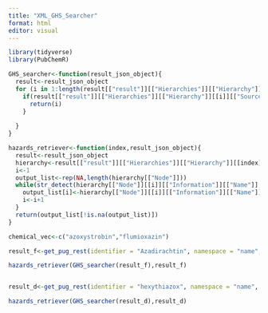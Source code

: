 ```yaml
---
title: "XML_GHS_Searcher"
format: html
editor: visual
---
```


```r
library(tidyverse)
library(PubChemR)
```

```r
GHS_searcher<-function(result_json_object){
  result<-result_json_object
  for (i in 1:length(result[["result"]][["Hierarchies"]][["Hierarchy"]])){
    if(result[["result"]][["Hierarchies"]][["Hierarchy"]][[i]][["SourceName"]]=="GHS Classification (UNECE)"){
      return(i)
    }
          
  }
}
```

```r
hazards_retriever<-function(index,result_json_object){
  result<-result_json_object
  hierarchy<-result[["result"]][["Hierarchies"]][["Hierarchy"]][[index]]
  i<-1
  output_list<-rep(NA,length(hierarchy[["Node"]]))
  while(str_detect(hierarchy[["Node"]][[i]][["Information"]][["Name"]],"H") & i<length(hierarchy[["Node"]])){
    output_list[i]<-hierarchy[["Node"]][[i]][["Information"]][["Name"]]
    i<-i+1
  }
  return(output_list[!is.na(output_list)])
}
```

```r

chemical_vec<-c("azoxystrobin","flumioxazin")

result_f<-get_pug_rest(identifier = "Azadirachtin", namespace = "name", domain = "compound",operation="classification", output = "JSON")

hazards_retriever(GHS_searcher(result_f),result_f)


result_d<-get_pug_rest(identifier = "hexythiazox", namespace = "name", domain = "compound",operation="classification", output = "JSON")

hazards_retriever(GHS_searcher(result_d),result_d)

```

